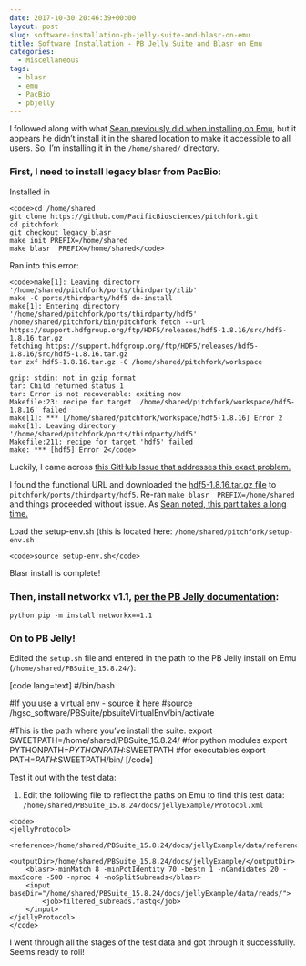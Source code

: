 ```yaml
---
date: 2017-10-30 20:46:39+00:00
layout: post
slug: software-installation-pb-jelly-suite-and-blasr-on-emu
title: Software Installation - PB Jelly Suite and Blasr on Emu
categories:
  - Miscellaneous
tags:
  - blasr
  - emu
  - PacBio
  - pbjelly
---
```


I followed along with what [Sean previously did when installing on Emu](https://genefish.wordpress.com/2017/04/06/pbjelly-pt-2/), but it appears he didn't install it in the shared location to make it accessible to all users. So, I'm installing it in the `/home/shared/` directory.



### First, I need to install legacy blasr from PacBio:



Installed in 

    
    <code>cd /home/shared
    git clone https://github.com/PacificBiosciences/pitchfork.git
    cd pitchfork
    git checkout legacy_blasr
    make init PREFIX=/home/shared
    make blasr  PREFIX=/home/shared</code>



Ran into this error:


    
    <code>make[1]: Leaving directory '/home/shared/pitchfork/ports/thirdparty/zlib'
    make -C ports/thirdparty/hdf5 do-install
    make[1]: Entering directory '/home/shared/pitchfork/ports/thirdparty/hdf5'
    /home/shared/pitchfork/bin/pitchfork fetch --url https://support.hdfgroup.org/ftp/HDF5/releases/hdf5-1.8.16/src/hdf5-1.8.16.tar.gz
    fetching https://support.hdfgroup.org/ftp/HDF5/releases/hdf5-1.8.16/src/hdf5-1.8.16.tar.gz
    tar zxf hdf5-1.8.16.tar.gz -C /home/shared/pitchfork/workspace
    
    gzip: stdin: not in gzip format
    tar: Child returned status 1
    tar: Error is not recoverable: exiting now
    Makefile:23: recipe for target '/home/shared/pitchfork/workspace/hdf5-1.8.16' failed
    make[1]: *** [/home/shared/pitchfork/workspace/hdf5-1.8.16] Error 2
    make[1]: Leaving directory '/home/shared/pitchfork/ports/thirdparty/hdf5'
    Makefile:211: recipe for target 'hdf5' failed
    make: *** [hdf5] Error 2</code>



Luckily, I came across [this GitHub Issue that addresses this exact problem.](https://github.com/PacificBiosciences/pitchfork/issues/289)

I found the functional URL and downloaded the [hdf5-1.8.16.tar.gz file](https://hdfgroup.org/ftp/HDF5/releases/hdf5-1.8/hdf5-1.8.16/src/hdf5-1.8.16.tar.gz) to `pitchfork/ports/thirdparty/hdf5`. Re-ran `make blasr  PREFIX=/home/shared` and things proceeded without issue. As [Sean noted, this part takes a long time.](https://genefish.wordpress.com/2017/04/06/pbjelly-pt-2/)

Load the setup-env.sh (this is located here: `/home/shared/pitchfork/setup-env.sh`


    
    <code>source setup-env.sh</code>



Blasr install is complete!



### Then, install networkx v1.1, [per the PB Jelly documentation](https://sourceforge.net/p/pb-jelly/wiki/Home/):



`python pip -m install networkx==1.1`



### On to PB Jelly!



Edited the `setup.sh` file and entered in the path to the PB Jelly install on Emu (`/home/shared/PBSuite_15.8.24/`):

[code lang=text]
#/bin/bash

#If you use a virtual env - source it here
#source /hgsc_software/PBSuite/pbsuiteVirtualEnv/bin/activate

#This is the path where you've install the suite.
export SWEETPATH=/home/shared/PBSuite_15.8.24/
#for python modules 
export PYTHONPATH=$PYTHONPATH:$SWEETPATH
#for executables 
export PATH=$PATH:$SWEETPATH/bin/
[/code]

Test it out with the test data:





  1. Edit the following file to reflect the paths on Emu to find this test data: `/home/shared/PBSuite_15.8.24/docs/jellyExample/Protocol.xml`




    
    <code>
    <jellyProtocol>
        <reference>/home/shared/PBSuite_15.8.24/docs/jellyExample/data/reference/lambda.fasta</reference>
        <outputDir>/home/shared/PBSuite_15.8.24/docs/jellyExample/</outputDir>
        <blasr>-minMatch 8 -minPctIdentity 70 -bestn 1 -nCandidates 20 -maxScore -500 -nproc 4 -noSplitSubreads</blasr>
        <input baseDir="/home/shared/PBSuite_15.8.24/docs/jellyExample/data/reads/">
            <job>filtered_subreads.fastq</job>
        </input>
    </jellyProtocol>
    </code>



I went through all the stages of the test data and got through it successfully. Seems ready to roll!
